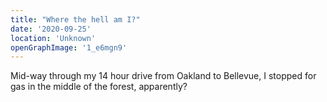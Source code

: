 ```yaml
---
title: "Where the hell am I?"
date: '2020-09-25'
location: 'Unknown'
openGraphImage: '1_e6mgn9'
---
```


<InteractiveImage image_id="1_e6mgn9" />

Mid-way through my 14 hour drive from Oakland to Bellevue, I stopped for gas in the middle of the forest, apparently?

<InteractiveImage image_id="2_e9h77y" />
<InteractiveImage image_id="3_ymty8y" />
<BelowTheFold>
  <InteractiveImage image_id="4_mnboe9" />
  <InteractiveImage image_id="5_jmzlk0" />
</BelowTheFold>